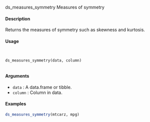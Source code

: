 

ds_measures_symmetry Measures of symmetry

#### Description 
 
Returns the measures of symmetry such as skewness and kurtosis.

#### Usage 
<pre><code>

ds_measures_symmetry(data, column)

</code></pre>
#### Arguments 
 
* ``data`` : A data.frame or tibble.
* ``column`` :  Column in data.

#### Examples 
```r

ds_measures_symmetry(mtcarz, mpg)
```
